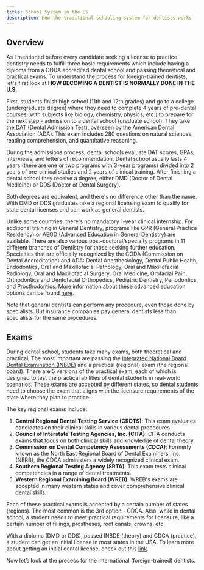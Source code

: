 ```yaml
---
title: School System in the US
description: How the traditional schooling system for dentists works
---
```


## Overview

As I mentioned before every candidate seeking a license to practice dentistry
needs to fulfill three basic requirements which include having a diploma from a
CODA accredited dental school and passing theoretical and practical exams. To
understand the process for foreign-trained dentists, let's first look at **HOW
BECOMING A DENTIST IS NORMALLY DONE IN THE U.S.**

First, students finish high school (11th and 12th grades) and go to a college
(undergraduate degree) where they need to complete 4 years of pre-dental courses
(with subjects like biology, chemistry, physics, etc.) to prepare for the next
step - admission to a dental school (graduate school). They take the DAT
([Dental Admission Test](https://www.ada.org/education/testing/exams/dental-admission-test-dat)), overseen by the American Dental Association (ADA).
This exam includes 280 questions on natural sciences, reading comprehension, and
quantitative reasoning.

During the admissions process, dental schools evaluate DAT scores, GPAs,
interviews, and letters of recommendation. Dental school usually lasts 4 years
(there are one or two programs with 3-year programs) divided into 2 years of
pre-clinical studies and 2 years of clinical training. After finishing a dental
school they receive a degree, either DMD (Doctor of Dental Medicine) or DDS
(Doctor of Dental Surgery).

Both degrees are equivalent, and there's no difference other than the name. With
DMD or DDS graduates take a regional licensing exam to qualify for state dental
licenses and can work as general dentists.

Unlike some countries, there's no mandatory 1-year clinical internship. For
additional training in General Dentistry, programs like GPR (General Practice
Residency) or AEGD (Advanced Education in General Dentistry) are available.
There are also various post-doctoral/specialty programs in 11 different branches
of Dentistry for those seeking further education. Specialties that are
officially recognized by the CODA (Commission on Dental Accreditation) and ADA:
Dental Anesthesiology, Dental Public Health, Endodontics, Oral and Maxillofacial
Pathology, Oral and Maxillofacial Radiology, Oral and Maxillofacial Surgery,
Oral Medicine, Orofacial Pain, Orthodontics and Dentofacial Orthopedics,
Pediatric Dentistry, Periodontics, and Prosthodontics. More information about
these advanced education options can be found [here](https://coda.ada.org/find-a-program).

<Aside>
  Note that general dentists can perform any procedure, even those done by specialists. But
  insurance companies pay general dentists less than specialists for the same procedures.
</Aside>

## Exams

During dental school, students take many exams, both theoretical and practical.
The most important are passing the [Integrated National Board Dental Examination
(INBDE)](https://jcnde.ada.org/inbde?_gl=1*t6u7f8*_ga*Njk1MDgxNjA0LjE3MDM2NTU3MDM.*_ga_X8X57NRJ4D*MTcwMzgzMTg3OC42LjEuMTcwMzgzMTk2My4wLjAuMA..)
and a practical (regional) exam (the regional board). There are 5 versions of
the practical exam, each of which is designed to test the practical abilities of
dental students in real-world scenarios. These exams are accepted by different
states, so dental students need to choose the exam that aligns with the
licensure requirements of the state where they plan to practice.

The key regional exams include:

1. **Central Regional Dental Testing Service (CRDTS)**: This exam evaluates
   candidates on their clinical skills in various dental procedures.
2. **Council of Interstate Testing Agencies, Inc. (CITA)**: CITA conducts exams
   that focus on both clinical skills and knowledge of dental theory.
3. **Commission on Dental Competency Assessments (CDCA)**: Formerly known as the
   North East Regional Board of Dental Examiners, Inc. (NERB), the CDCA administers
   a widely recognized clinical exam.
4. **Southern Regional Testing Agency (SRTA)**: This exam tests clinical
   competencies in a range of dental treatments.
5. **Western Regional Examining Board (WREB)**: WREB's exams are accepted in
   many western states and cover comprehensive clinical dental skills.

Each of these practical exams is accepted by a certain number of states
(regions). The most common is the 3rd option - CDCA. Also, while in dental
school, a student needs to meet practical requirements for licensure, like a
certain number of fillings, prostheses, root canals, crowns, etc.

With a diploma (DMD or DDS), passed INBDE (theory) and CDCA (practice), a
student can get an initial license in most states in the USA. To learn more
about getting an initial dental license, check out this
[link](https://www.ada.org/resources/licensure/student-licensure).

Now let’s look at the process for the international (foreign-trained) dentists.
